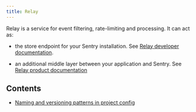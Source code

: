 ```yaml
---
title: Relay
---
```


Relay is a service for event filtering, rate-limiting and processing. It can
act as:

* the store endpoint for your Sentry installation. See [Relay developer
  documentation](https://getsentry.github.io/relay/relay/).

* an additional middle layer between your application and Sentry. See [Relay product
  documentation](https://docs.sentry.io/product/relay/)

## Contents

* [Naming and versioning patterns in project config](/services/relay/projectconfig-versioning/)
